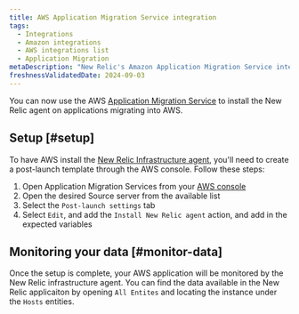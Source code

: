 ```yaml
---
title: AWS Application Migration Service integration
tags:
  - Integrations
  - Amazon integrations
  - AWS integrations list
  - Application Migration
metaDescription: "New Relic's Amazon Application Migration Service integration"
freshnessValidatedDate: 2024-09-03
---
```


You can now use the AWS [Application Migration Service](https://docs.aws.amazon.com/mgn/latest/ug/what-is-application-migration-service.html) to install the New Relic agent on applications migrating into AWS.

## Setup [#setup]

To have AWS install the [New Relic Infrastructure agent](/docs/infrastructure/install-infrastructure-agent/linux-installation/install-infrastructure-monitoring-agent-linux/), you'll need to create a post-launch template through the AWS console. Follow these steps:

1. Open Application Migration Services from your [AWS console](https://console.aws.amazon.com/mgn/home)
2. Open the desired Source server from the available list
3. Select the `Post-launch settings` tab
4. Select `Edit`, and add the `Install New Relic agent` action, and add in the expected variables 

## Monitoring your data [#monitor-data]

Once the setup is complete, your AWS application will be monitored by the New Relic infrastructure agent. 
You can find the data available in the New Relic applicaiton by opening `All Entites` and locating the instance under the `Hosts` entities.